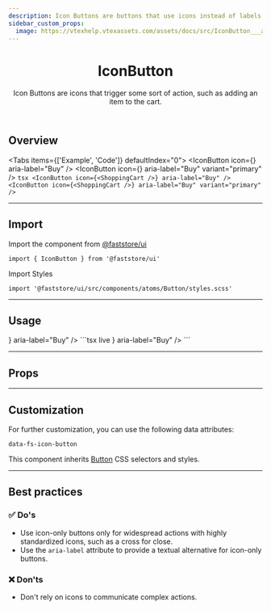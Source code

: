 ```yaml
---
description: Icon Buttons are buttons that use icons instead of labels.
sidebar_custom_props:
  image: https://vtexhelp.vtexassets.com/assets/docs/src/IconButton___a815b0a38dda52d079b3f73784c92c6b.png
---
```



<header>

# IconButton

Icon Buttons are icons that trigger some sort of action, such as adding an item to the cart.

</header>

## Overview

<Tabs items={['Example', 'Code']} defaultIndex="0">
  <Tab>
    <OverviewSection>
      <IconButton icon={<ShoppingCart />} aria-label="Buy" />
      <IconButton icon={<ShoppingCart />} aria-label="Buy" variant="primary" />
    </OverviewSection>
  </Tab>
  <Tab>
    ```tsx
    <IconButton icon={<ShoppingCart />} aria-label="Buy" />
    <IconButton icon={<ShoppingCart />} aria-label="Buy" variant="primary" />
    ```
  </Tab>
</Tabs>

---

## Import

Import the component from <a href="https://www.faststore.dev/reference/ui/get-started-faststore-ui">@faststore/ui</a>

```tsx
import { IconButton } from '@faststore/ui'
```

Import Styles

```tsx
import '@faststore/ui/src/components/atoms/Button/styles.scss'
```

---

## Usage

<OverviewSection>
  <IconButton icon={<ShoppingCart />} aria-label="Buy" />
</OverviewSection>
```tsx live
<IconButton icon={<ShoppingCart />} aria-label="Buy" />
```

---

## Props

<PropsSection name="IconButton" />

---

## Customization

For further customization, you can use the following data attributes:

`data-fs-icon-button`

This component inherits [Button](/components/atoms/button) CSS selectors and styles.

---

## Best practices

### ✅ Do's

- Use icon-only buttons only for widespread actions with highly standardized icons, such as a cross for close.
- Use the `aria-label` attribute to provide a textual alternative for icon-only buttons.

### ❌ Don'ts

- Don't rely on icons to communicate complex actions.
